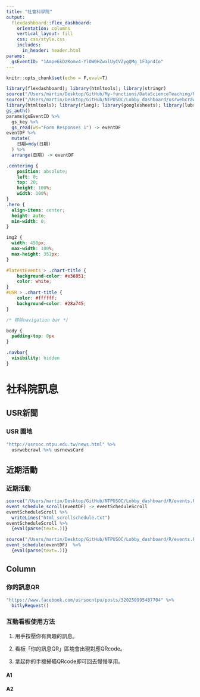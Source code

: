 ```yaml
---
title: "社會科學院"
output: 
  flexdashboard::flex_dashboard:
    orientation: columns
    vertical_layout: fill
    css: css/style.css
    includes:
      in_header: header.html
params:
  gsEventID: "1Ampe6kDzKomv4-YlOW0HZwxlUyCVZygQMg_1F3pn4Io"
---
```


```r
knitr::opts_chunk$set(echo = F,eval=T)

library(flexdashboard); library(htmltools); library(stringr)
source("/Users/martin/Desktop/GitHub/My-functions/DataScienceTeaching/R/apiResources.R")
source("/Users/martin/Desktop/GitHub/NTPUSOC/Lobby_dashboard/usrwebcrawl.R")
library(htmltools); library(rlang); library(googlesheets); library(lubridate)
gs_auth()
params$gsEventID %>%
  gs_key %>%
  gs_read(ws="Form Responses 1") -> eventDF
eventDF %>%
  mutate(
    日期=mdy(日期)
  ) %>% 
  arrange(日期) -> eventDF
```


```css
.centerimg { 
    position: absolute;
    left: 0;
    top: 20;
    height: 100%;
    width: 100%;
}
.hero {
  align-items: center;
  height: auto;
  min-width: 0;
}

img2 {
  width: 450px;
  max-width: 100%;
  max-height: 351px;
}

#latestEvents > .chart-title {
    background-color: #e36851;
    color: white;
}
#USR > .chart-title {
    color: #ffffff;
    background-color: #28a745;
}

/* 移除navigation bar */

body {
  padding-top: 0px
}

.navbar{
  visibility: hidden
}
```

社科院訊息
====


USR新聞 {data-width=300}
-----------------------------------------------------------------------

### <i class="fas fa-hands-helping"></i> USR 園地 {#USR}

```r
"http://usrsoc.ntpu.edu.tw/news.html" %>%
  usrwebcrawl %>% usrnewsCard
```

近期活動  {data-width=400}
-----------------------------------------------------------------------

### <i class="fa fa-calendar" aria-hidden="true"></i> 近期活動 {#latestEvents}

```r
source("/Users/martin/Desktop/GitHub/NTPUSOC/Lobby_dashboard/R/events.R")
event_schedule_scroll(eventDF) -> eventScheduleScroll
eventScheduleScroll %>%
  writeLines("html_scrollschedule.txt")
eventScheduleScroll %>%
  {eval(parse(text=.))}
```

```r
source("/Users/martin/Desktop/GitHub/NTPUSOC/Lobby_dashboard/R/events.R")
event_schedule(eventDF)  %>%
  {eval(parse(text=.))}
```


Column {data-width=300}
-----------------------------------------------------------------------

### 你的訊息QR

```r
"https://www.facebook.com/usrsocntpu/posts/320250995487704" %>%
  bitlyRequest() 
```

### 互動看板使用方法

1. 用手按壓你有興趣的訊息。

2. 看板「你的訊息QR」區塊會出現對應QRcode。

3. 拿起你的手機掃瞄QRcode即可回去慢慢享用。

#### A1

#### A2